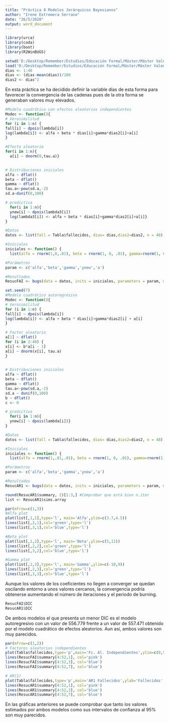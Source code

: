 ---
title: "Práctica 8 Modelos Jerárquicos Bayesianos"
author: "Irene Extremera Serrano"
date: "26/5/2020"
output: word_document
---

<!-- ```{r global_options, include=FALSE, message=FALSE,fig.align="center"} -->
<!--  knitr::opts_chunk$set(warning=FALSE) -->
<!-- ``` -->

 <!-- fig.width=10,fig.height=4 -->
 
<!-- warning=FALSE, error=FALSE, echo=TRUE-->

```{r}
library(urca)
library(coda)
library(boot)
library(R2WinBUGS)
```

```{r}
setwd('D:/Desktop/Remember/Estudios/Educación Formal/Máster/Máster Valencia/Bioestadística/Curso 1/20 3-6Modelización Avanzada/Modelos Bayesianos/Prácticas/8')
load('D:/Desktop/Remember/Estudios/Educación Formal/Máster/Máster Valencia/Bioestadística/Curso 1/20 3-6Modelización Avanzada/Modelos Bayesianos/Prácticas/8/Tabla4.Rdata')
dias <- 1:48
dias <- (dias-mean(dias))/100
dias2 <- dias^2
```

En esta práctica se ha decidido definir la variable días de esta forma para favorecer la convergencia de las cadenas pues de la otra forma se generaban valores muy elevados.

```{r}

#Modelo cuadrático con efectos aleatorios independientes
Modec <- function(){
# Verosimilitud
for (i in 1:n) {
fall[i] ~ dpois(lambda[i])
log(lambda[i]) <- alfa + beta * dias[i]+gamma*dias2[i]+a[i]
}

#Efecto aleatorio
for(i in 1:n){
  a[i] ~ dnorm(0,tau.a)}

  
# Distribuciones iniciales
alfa ~ dflat()
beta ~ dflat()
gamma ~ dflat()
tau.a<-pow(sd.a,-2)
sd.a~dunif(0,100)

# predictiva
  for(i in 1:n){
  ynew[i] ~ dpois(lambda3[i])
  log(lambda3[i]) <- alfa + beta * dias[i]+gamma*dias2[i]+a[i]}
}

#Datos
datos <- list(fall = Tabla$fallecidos, dias= dias,dias2=dias2, n = 48)

#Iniciales
iniciales <- function() {
  list(alfa = rnorm(1,0,.01), beta = rnorm(1, 0, .01), gamma=rnorm(1, 0, .01), a = rnorm(48, 0, .01), sd.a = runif(1,0, 10), ynew= rpois(48,.01))}

#Parámetros
param <- c('alfa','beta','gamma','ynew','a')

#Resultados
ResucFAI <- bugs(data = datos, inits = iniciales, parameters = param, model = Modec,n.iter=8000,n.burnin=3000)
```

```{r}
set.seed(7)
#Modelo cuadrático autoregresivo
Modec <- function(){
# Verosimilitud
for (i in 1:n) {
fall[i] ~ dpois(lambda[i])
log(lambda[i]) <- alfa + beta * dias[i]+gamma*dias2[i] + a[i]
}

# Factor aleatorio
a[1] ~ dflat()
for (i in 2:48) {
x[i] <- b*a[i - 1]
a[i] ~ dnorm(x[i], tau.a)
}

  
# Distribuciones iniciales
alfa ~ dflat()
beta ~ dflat()
gamma ~ dflat()
tau.a<-pow(sd.a,-2)
sd.a ~ dunif(0,100)
b ~ dflat()
c <- 0

# predictiva
  for(i in 1:n){
  ynew[i] ~ dpois(lambda[i])}
}

#Datos
datos <- list(fall = Tabla$fallecidos, dias= dias,dias2=dias2, n = 48)

#Iniciales
iniciales <- function() {
  list(alfa = rnorm(1,.01,.01), beta = rnorm(1, 0, .01), gamma=rnorm(1, 0, .01), a = rnorm(48, 0, .01), sd.a = runif(1,0, 10), ynew= rpois(48,.01),b= rnorm(1,.01,.01))}

#Parámetros
param <- c('alfa','beta','gamma','ynew','a')

#Resultados
ResucAR1 <- bugs(data = datos, inits = iniciales, parameters = param, model = Modec,n.iter=8000,n.burnin=3000)
```

```{r,fig.width=14,fig.height=5}
round(ResucAR1$summary, 2)[1:3,] #Comprobar que está bien n.iter
list <- ResucAR1$sims.array

par(mfrow=c(1,3))
#Alfa plot
plot(list[,1,1],type='l', main='Alfa',ylim=c(3.7,4.5))
lines(list[,2,1],col='green',type='l')
lines(list[,3,1],col='blue',type='l')

#Beta plot
plot(list[,1,2],type='l', main='Beta',ylim=c(5,11))
lines(list[,2,2],col='green',type='l')
lines(list[,3,2],col='blue',type='l')

#Gamma plot
plot(list[,1,3],type='l', main='Gamma',ylim=c(-10,9))
lines(list[,2,3],col='green',type='l')
lines(list[,3,3],col='blue',type='l')
```

Aunque los valores de los coeficientes no llegen a converger se quedan oscilando entorno a unos valores cercanos, la convergencia podría obtenerse aumentando el número de iteraciones y el periodo de burning.

```{r}
ResucFAI$DIC
ResucAR1$DIC
```

De ambos modelos el que presenta un menor DIC es el modelo autoregresivo con un valor de 556.779 frente a un valor de 557.471 obtenido por el modelo cuadrático de efectos aleatorios. Aun así, ambos valores son muy parecidos.

```{r}
par(mfrow=c(1,2))
# Factores aleatorios independientes
plot(Tabla$fallecidos,type='p',main='Fc. Al. Independientes',ylim=c(0,5000),ylab='Fallecidos')
lines(ResucFAI$summary[4:52,1], col='pink')
lines(ResucFAI$summary[4:52,3], col='blue')
lines(ResucFAI$summary[4:52,7], col='blue')

# AR(1)
plot(Tabla$fallecidos,type='p',main='AR1 Fallecidos',ylab='Fallecidos',ylim=c(0,5000))
lines(ResucAR1$summary[4:52,1], col='pink')
lines(ResucAR1$summary[4:52,3], col='blue')
lines(ResucAR1$summary[4:52,7], col='blue')
```

En las gráficas anteriores se puede comprobar que tanto los valores estimados por ambos modelos como sus intervalos de confianza al 95% son muy parecidos.
